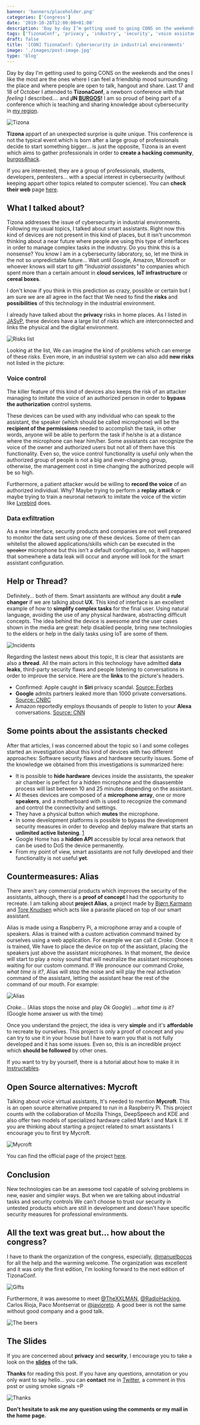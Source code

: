 ```yaml
---
banner: 'banners/placeholder.png'
categories: ['Congress']
date: '2019-10-28T12:00:00+01:00'
description: 'Day by day I’m getting used to going CONS on the weekends and the ones I like the most are the ones where I can feel a friendship mood surrounding the place and where people are open to talk, hangout and share.'
tags: ['TizonaConf', 'privacy', 'industry', 'security', 'voice assistants']
draft: false
title: '[CON] TizonaConf: Cybersecurity in industrial environments'
image: './images/post-image.jpg'
type: 'blog'
---
```


Day by day I'm getting used to going CONS on the weekends and the ones I like the most are the ones where I can feel a friendship mood surrounding the place and where people are open to talk, hangout and share. Last 17 and 18 of October I attended to **TizonaConf**, a newborn conference with that _feeling_ I described.... and **¡IN [BURGOS](https://es.wikipedia.org/wiki/Burgos)!** I am so proud of being part of a conference which is teaching and sharing knowledge about cybersecurity in [my region](https://en.wikipedia.org/wiki/Castile_and_Le%C3%B3n).

![Tizona](/images/tizona.PNG)

**Tizona** appart of an unexpected surprise is quite unique. This conference is not the typical event which is born after a large group of professionals decide to start something bigger... is just the opposite, Tizona is an event which aims to gather professionals in order to **create a hacking community**, [burgos4hack](http://www.burgos4hack.com).

If you are interested, they are a group of professionals, students, developers, pentesters... with a special interest in cybersecurity (without keeping appart other topics related to computer science). You can **check their web** page [here](http://www.burgos4hack.com).

## What I talked about?

Tizona addresses the issue of cybersecurity in industrial environments. Following my usual topics, I talked about smart assistants. Right now this kind of devices are not present in this kind of places, but it isn't uncommon thinking about a near future where people are using this type of interfaces in order to manage complex tasks in the industry. Do you think this is a nonsense? You know I am in a cybersecurity laboratory, so, let me think in the not so unpredictable future... Wait until Google, Amazon, Microsoft or whoever knows will start to gift _"Industrial assistants"_ to companies which spent more than a certain amount in **cloud services**, **IoT infrastructure** or **cereal boxes**.

I don't know if you think in this prediction as crazy, possible or certain but I am sure we are all agree in the fact that We need to find the **risks** and **possibilities** of this technology in the industrial environment.

I already have talked about the **privacy** risks in home places. As I listed in [JASyP](https://www.croke.es/en/blog/tizonaconf-2019/), these devices have a large list of risks which are interconnected and links the physical and the digital environment.

![Risks list](/images/risks.png)

Looking at the list, We can imagine the kind of problems which can emerge of these risks. Even more, in an industrial system we can also add **new risks** not listed in the picture:

### Voice control

The killer feature of this kind of devices also keeps the risk of an attacker managing to imitate the voice of an authorized person in order to **bypass the authorization** control systems.

These devices can be used with any individual who can speak to the assistant, the speaker (which should be called microphone) will be the **recipient of the permissions** needed to accomplish the task, in other words, anyone will be able to perform the task if he/she is at a distance where the microphone can hear him/her. Some assistants can recognize the voice of the owner and authorized users but not all of them have this functionality. Even so, the voice control functionality is useful only when the authorized group of people is not a big and ever-changing group, otherwise, the management cost in time changing the authorized people will be so high.

Furthermore, a patient attacker would be willing to **record the voice** of an authorized individual. Why? Maybe trying to perform a **replay attack** or maybe trying to train a neuronal network to imitate the voice of the victim like [Lyrebird](https://www.descript.com/lyrebird-ai?source=lyrebird) does.

### Data exfiltration

As a new interface, security products and companies are not well prepared to monitor the data sent using one of these devices. Some of them can whitelist the allowed applications/skills which can be executed in the <strike>speaker</strike> microphone but this isn't a default configuration, so, it will happen that somewhere a data leak will occur and anyone will look for the smart assistant configuration.

## Help or Thread?

Definitely... both of them. Smart assistants are without any doubt a **rule changer** if we are talking about **UX**. This kind of interface is an excellent example of how to **simplify complex tasks** for the final user. Using natural language, avoiding the use of any physical hardware, abstracting difficult concepts. The idea behind the device is awesome and the user cases shown in the media are great: help disabled people, bring new technologies to the elders or help in the daily tasks using IoT are some of them.

![Incidents](/images/incidents.png)

Regarding the lastest news about this topic, It is clear that assistants are also a **thread**. All the main actors in this technology have admitted **data leaks**, third-party security flaws and people listening to conversations in order to improve the service. Here are the **links** to the picture's headers.

- Confirmed: Apple caught in **Siri** privacy scandal. [Source: Forbes](https://www.forbes.com/sites/jeanbaptiste/2019/07/30/confirmed-apple-caught-in-siri-privacy-scandal-let-contractors-listen-to-private-voice-recordings/#7e497cfe7314)
- **Google** admits partners leaked more than 1000 private conversations. [Source: CNBC](https://www.cnbc.com/2019/07/11/google-admits-leaked-private-voice-conversations.html)
- Amazon reportedly employs thousands of people to listen to your **Alexa** conversations. [Source: CNN](https://edition.cnn.com/2019/04/11/tech/amazon-alexa-listening/index.html)

## Some points about the assistants checked

After that articles, I was concerned about the topic so I and some colleges started an investigation about this kind of devices with two different approaches: Software security flaws and hardware security issues. Some of the knowledge we obtained from this investigations is summarized here:

- It is possible to **hide hardware** devices inside the assistants, the speaker air chamber is perfect for a hidden microphone and the disassemble process will last between 10 and 25 minutes depending on the assistant.
- Al theses devices are composed of a **microphone array**, one or more **speakers**, and a motherboard with is used to recognize the command and control the connectivity and settings.
- They have a physical button which **mutes** the microphone.
- In some development platforms is possible to bypass the development security measures in order to develop and deploy malware that starts an **unlimited active listening**. [1](https://www.elladodelmal.com/2019/10/un-phishing-con-cognitive-services.html)
- Google Home has a **hidden API** accessible by local area network that can be used to DoS the device permanently.
- From my point of view, smart assistants are not fully developed and their functionality is not useful **yet**.

## Countermeasures: Alias

There aren't any commercial products which improves the security of the assistants, although, there is a **proof of concept** I had the opportunity to recreate. I am talking about **project Alias**, a project made by [Bjørn Karmann](http://bjoernkarmann.dk/) and [Tore Knudsen](http://www.toreknudsen.dk/) which acts like a parasite placed on top of our smart assistant.

Alias is made using a Raspberry Pi, a microphone array and a couple of speakers. Alias is trained with a custom activation command trained by ourselves using a web application. For example we can call it _Croke_. Once it is trained, We have to place the device on top of the assistant, placing the speakers just above the assistant microphones. In that moment, the device will start to play a noisy sound that will neutralize the assistant microphones waiting for our custom command. If We pronounce our command _Croke, what time is it?_, Alias will stop the noise and will play the real activation command of the assistant, letting the assistant hear the rest of the command of our mouth. For example:

![Alias](/images/alias.png)

_Croke..._ (Alias stops the noise and play _Ok Google_) _...what time is it?_ (Google home answer us with the time)

Once you understand the project, the idea is very **simple** and it's **affordable** to recreate by ourselves. This project is only a proof of concept and you can try to use it in your house but I have to warn you that is not fully developed and it has some issues. Even so, this is an incredible project which **should be followed** by other ones.

If you want to try by yourself, there is a tutorial about how to make it in [Instructables](https://www.instructables.com/id/Project-Alias/).

## Open Source alternatives: Mycroft

Talking about voice virtual assistants, It's needed to mention **Mycroft**. This is an open source alternative prepared to run in a Raspberry Pi. This project counts with the collaboration of Mozilla Things, DeepSpeech and KDE and also offer two models of specialized hardware called Mark I and Mark II. If you are thinking about starting a project related to smart assistants I encourage you to first try Mycroft.

![Mycroft](/images/mycroft.png)

You can find the official page of the project [here](https://mycroft.ai/).

## Conclusion

New technologies can be an awesome tool capable of solving problems in new, easier and simpler ways. But when we are talking about industrial tasks and security controls We can't choose to trust our security in untested products which are still in development and doesn't have specific security measures for professional environments.

## All the text was great but... how about the congress?

I have to thank the organization of the congress, especially, [@manuelbocos](https://twitter.com/manuelbocos) for all the help and the warming welcome. The organization was excellent and it was only the first edition, I'm looking forward to the next edition of TizonaConf.

![Gifts](/images/branding.jpg)

Furthermore, it was awesome to meet [@TheXXLMAN](https://twitter.com/TheXXLMAN), [@RadioHacking](https://twitter.com/RadioHacking), Carlos Rioja, Paco Montserrat or [@javioreto](https://twitter.com/javioreto). A good beer is not the same without good company and a good talk.

![The beers](/images/tizona.jpg)

## The Slides

If you are concerned about **privacy** and **security**, I encourage you to take a look on the [**slides**](https://docs.google.com/presentation/d/1qguUIEktor6wzUed0-gMfRtfOTAUK1QzwtI2StDeZQU/edit?usp=sharing) of the talk.

**Thanks** for reading this post. If you have any questions, annotation or you only want to say hello... you can **contact** me in [Twitter](https://twitter.com/coke727), a comment in this post or using smoke signals =P

![Thanks](/images/thanks.png)

**Don't hesitate to ask me any question using the comments or my mail in the home page.**
